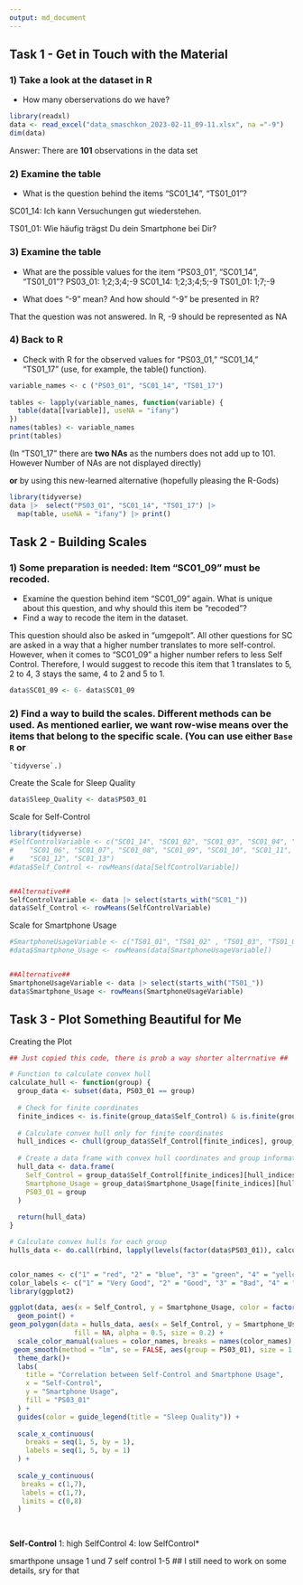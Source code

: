 ```yaml
---
output: md_document
---
```


## Task 1 - Get in Touch with the Material

### 1) Take a look at the dataset in R

-   How many oberservations do we have?

```r
library(readxl)
data <- read_excel("data_smaschkon_2023-02-11_09-11.xlsx", na ="-9")
dim(data)
```

Answer: There are **101** observations in the data set

### 2) Examine the table

-   What is the question behind the items "SC01_14", "TS01_01"?

SC01_14: Ich kann Versuchungen gut wiederstehen.

TS01_01: Wie häufig trägst Du dein Smartphone bei Dir?

### 3) Examine the table

-   What are the possible values for the item "PS03_01", "SC01_14", "TS01_01"? PS03_01: 1;2;3;4;-9 SC01_14: 1;2;3;4;5;-9 TS01_01: 1;7;-9

-   What does "-9" mean? And how should "-9" be presented in R?

That the question was not answered. In R, -9 should be represented as NA

### 4) Back to R

-   Check with R for the observed values for "PS03_01," "SC01_14," "TS01_17" (use, for example, the table() function).

```r
variable_names <- c ("PS03_01", "SC01_14", "TS01_17")
  
tables <- lapply(variable_names, function(variable) {
  table(data[[variable]], useNA = "ifany")
})
names(tables) <- variable_names
print(tables)

```

(In "TS01_17" there are **two NAs** as the numbers does not add up to 101. However Number of NAs are not displayed directly)

**or** by using this new-learned alternative (hopefully pleasing the R-Gods)

```r
library(tidyverse)
data |>  select("PS03_01", "SC01_14", "TS01_17") |> 
  map(table, useNA = "ifany") |> print()
```

## Task 2 - Building Scales

### 1) Some preparation is needed: Item "SC01_09" must be recoded.

-   Examine the question behind item "SC01_09" again. What is unique about this question, and why should this item be "recoded"?
-   Find a way to recode the item in the dataset.

This question should also be asked in "umgepolt". All other questions for SC are asked in a way that a higher number translates to more self-control. However, when it comes to "SC01_09" a higher number refers to less Self Control. Therefore, I would suggest to recode this item that 1 translates to 5, 2 to 4, 3 stays the same, 4 to 2 and 5 to 1.

```r
data$SC01_09 <- 6- data$SC01_09
```

### 2) **Find a way to build the scales.** Different methods can be used. As mentioned earlier, we want row-wise means over the items that belong to the specific scale. (You can use either `Base R` or

```         
`tidyverse`.)
```

Create the Scale for Sleep Quality

```r
data$Sleep_Quality <- data$PS03_01
```

Scale for Self-Control

```r
library(tidyverse)
#SelfControlVariable <- c("SC01_14", "SC01_02", "SC01_03", "SC01_04", "SC01_05",
#    "SC01_06", "SC01_07", "SC01_08", "SC01_09", "SC01_10", "SC01_11",
#    "SC01_12", "SC01_13")
#data$Self_Control <- rowMeans(data[SelfControlVariable])


##Alternative##
SelfControlVariable <- data |> select(starts_with("SC01_"))
data$Self_Control <- rowMeans(SelfControlVariable)
```

Scale for Smartphone Usage

```r
#SmartphoneUsageVariable <- c("TS01_01", "TS01_02" , "TS01_03", "TS01_04", "TS01_05", "TS01_06", #"TS01_07", "TS01_08", "TS01_09", "TS01_10", "TS01_11", "TS01_12", "TS01_13", "TS01_14", "TS01_15", #"TS01_16", "TS01_17", "TS01_18", "TS01_19")
#data$Smartphone_Usage <- rowMeans(data[SmartphoneUsageVariable])


##Alternative##
SmartphoneUsageVariable <- data |> select(starts_with("TS01_"))
data$Smartphone_Usage <- rowMeans(SmartphoneUsageVariable)
```

## Task 3 - Plot Something Beautiful for Me

Creating the Plot
```r
## Just copied this code, there is prob a way shorter alterrnative ##

# Function to calculate convex hull
calculate_hull <- function(group) {
  group_data <- subset(data, PS03_01 == group)
  
  # Check for finite coordinates
  finite_indices <- is.finite(group_data$Self_Control) & is.finite(group_data$Smartphone_Usage)
  
  # Calculate convex hull only for finite coordinates
  hull_indices <- chull(group_data$Self_Control[finite_indices], group_data$Smartphone_Usage[finite_indices])
  
  # Create a data frame with convex hull coordinates and group information
  hull_data <- data.frame(
    Self_Control = group_data$Self_Control[finite_indices][hull_indices],
    Smartphone_Usage = group_data$Smartphone_Usage[finite_indices][hull_indices],
    PS03_01 = group
  )
  
  return(hull_data)
}

# Calculate convex hulls for each group
hulls_data <- do.call(rbind, lapply(levels(factor(data$PS03_01)), calculate_hull))



```

```r

color_names <- c("1" = "red", "2" = "blue", "3" = "green", "4" = "yellow")
color_labels <- c("1" = "Very Good", "2" = "Good", "3" = "Bad", "4" = "Very Bad")
library(ggplot2)

ggplot(data, aes(x = Self_Control, y = Smartphone_Usage, color = factor(PS03_01))) +
  geom_point() +
geom_polygon(data = hulls_data, aes(x = Self_Control, y = Smartphone_Usage, group = PS03_01, color = PS03_01),
                fill = NA, alpha = 0.5, size = 0.2) +
  scale_color_manual(values = color_names, breaks = names(color_names), labels = color_labels) +
 geom_smooth(method = "lm", se = FALSE, aes(group = PS03_01), size = 1.1) +
  theme_dark()+
  labs(
    title = "Correlation between Self-Control and Smartphone Usage",
    x = "Self-Control",
    y = "Smartphone Usage",
    fill = "PS03_01"
  ) +
  guides(color = guide_legend(title = "Sleep Quality")) +
  
  scale_x_continuous( 
    breaks = seq(1, 5, by = 1),  
    labels = seq(1, 5, by = 1)
  ) +
  
  scale_y_continuous(
   breaks = c(1,7), 
   labels = c(1,7),
   limits = c(0,8)
  )
  
 

```

**Self-Control**
1: high SelfControl 4: low SelfControl*

smarthpone unsage 1 und 7
self control 1-5
## I still need to work on some details, sry for that
